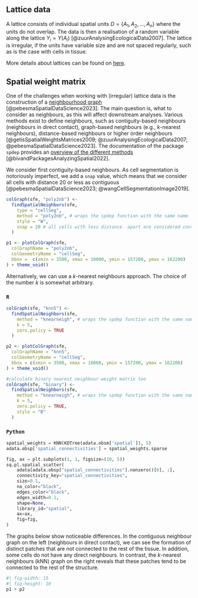 ## Lattice data

A lattice consists of individual spatial units $D = \{A_1, A_2,...,A_n\}$ where the units do not overlap. The data is then a realisation of a random variable along the lattice $Y_i = Y (A_i)$ [@zuurAnalysingEcologicalData2007]. The lattice is irregular, if the units have variable size and are not spaced regularly, such as is the case with cells in tissue. 

More details about lattices can be found on [here](05-HTS-univar-latSOD.qmd## Regular lattice and spatial weight matrix).

## Spatial weight matrix

One of the challenges when working with (irregular) lattice data is the construction of a [neighbourhood graph](https://r-spatial.org/book/14-Areal.html) [@pebesmaSpatialDataScience2023]. The main question is, what to consider as neighbours, as this will affect downstream analyses. Various methods exist to define neighbours, such as contiguity-based neighbours (neighbours in direct contact), graph-based neighbours (e.g., $k$-nearest neighbours), distance-based neighbours or higher order neighbours [@getisSpatialWeightsMatrices2009; @zuurAnalysingEcologicalData2007; @pebesmaSpatialDataScience2023]. The documentation of the package `spdep` provides an [overview of the different methods](https://r-spatial.github.io/spdep/articles/nb.html) [@bivandPackagesAnalyzingSpatial2022].

We consider first contiguity-based neighbours. As cell segmentation is notoriously imperfect, we add a `snap` value, which means that we consider all cells with distance 20 or less as contiguous [@pebesmaSpatialDataScience2023; @wangCellSegmentationImage2019].

```r
colGraph(sfe, "poly2nb") <-
  findSpatialNeighbors(sfe,
    type = "cellSeg",
    method = "poly2nb", # wraps the spdep function with the same name
    style = "W",
    snap = 20 # all cells with less distance  apart are considered contiguous
  )

p1 <- plotColGraph(sfe,
  colGraphName = "poly2nb",
  colGeometryName = "cellSeg",
  bbox =  c(xmin = 3500, xmax = 10000, ymin = 157200, ymax = 162200)
) + theme_void()
```

Alternatively, we can use a $k$-nearest neighbours approach. The choice of the number $k$ is somewhat arbitrary.

::: {.panel-tabset}

### `R`

```r
colGraph(sfe, "knn5") <-
  findSpatialNeighbors(sfe,
    method = "knearneigh", # wraps the spdep function with the same name
    k = 5,
    zero.policy = TRUE
  )

p2 <- plotColGraph(sfe,
  colGraphName = "knn5",
  colGeometryName = "cellSeg",
  bbox = c(xmin = 3500, xmax = 10000, ymin = 157200, ymax = 162200)
) + theme_void()

#calculate binary nearest neighbour weight matrix too
colGraph(sfe, "binary") <-
  findSpatialNeighbors(sfe,
    method = "knearneigh", # wraps the spdep function with the same name
    k = 5,
    zero.policy = TRUE,
    style = "B"
  )
```

### `Python`

```python
spatial_weights = KNN(KDTree(adata.obsm['spatial']), 5)
adata.obsp['spatial_connectivities'] = spatial_weights.sparse

fig, ax = plt.subplots(1, 1, figsize=(10, 5))
sq.pl.spatial_scatter(
    adata[adata.obsp["spatial_connectivities"].nonzero()[0], :],
    connectivity_key="spatial_connectivities",
    size=0.1,
    na_color="black",
    edges_color="black",
    edges_width=0.1,
    shape=None,
    library_id="spatial",
    ax=ax,
    fig=fig,
)
```

::: 

The graphs below show noticeable differences. In the contiguous neighbour graph on the left (neighbours in direct contact), we can see the formation of distinct patches that are not connected to the rest of the tissue. In addition, some cells do not have any direct neighbours. In contrast, the $k$-nearest neighbours (kNN) graph on the right reveals that these patches tend to be connected to the rest of the structure.

```r
#| fig-width: 15
#| fig-height: 10
p1 + p2
```
